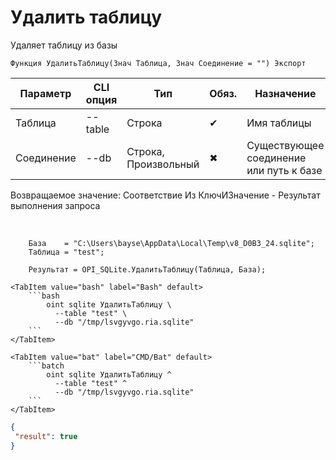 ﻿---
sidebar_position: 10
description: Удалить таблицу и другие функции для работы с SQLite в Открытом пакете интеграций - бесплатной open-source библиотеке интеграций для 1С:Предприятие 8, OneScript и CLI
keywords: [1C, 1С, 1С:Предприятие, 1С:Предприятие 8.3, API, Интеграция, Сервисы, Обмен, OneScript, CLI, SQLite]
---


# Удалить таблицу
 Удаляет таблицу из базы



`Функция УдалитьТаблицу(Знач Таблица, Знач Соединение = "") Экспорт`

  | Параметр | CLI опция | Тип | Обяз. | Назначение |
  |-|-|-|-|-|
  | Таблица | --table | Строка | &#x2714; | Имя таблицы |
  | Соединение | --db | Строка, Произвольный | &#x2716; | Существующее соединение или путь к базе |

  
  Возвращаемое значение:   Соответствие Из КлючИЗначение - Результат выполнения запроса

<br/>




```bsl title="Пример использования для 1С:Предприятие/OneScript"
    База    = "C:\Users\bayse\AppData\Local\Temp\v8_D0B3_24.sqlite";
    Таблица = "test";

    Результат = OPI_SQLite.УдалитьТаблицу(Таблица, База);
```
    

 <Tabs>
  
    <TabItem value="bash" label="Bash" default>
        ```bash
            oint sqlite УдалитьТаблицу \
              --table "test" \
              --db "/tmp/lsvgyvgo.ria.sqlite"
        ```
    </TabItem>
  
    <TabItem value="bat" label="CMD/Bat" default>
        ```batch
            oint sqlite УдалитьТаблицу ^
              --table "test" ^
              --db "/tmp/lsvgyvgo.ria.sqlite"
        ```
    </TabItem>
</Tabs>


```json title="Результат"
{
 "result": true
}
```

